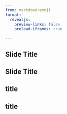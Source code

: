 ```yaml
---
from: markdown+emoji
format:
  revealjs:
    preview-links: false
    preload-iframes: true

---
```


## Slide Title {background-iframe="https://chris-gaskell.shinyapps.io/score-converter"}

## Slide Title {background-iframe="my-iframe/index.html"}


## title {background-iframe=“example.com}

## title {background-iframe=“https://chris-gaskell.shinyapps.io/score-converter}

